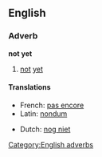 == English ==
=== Adverb ===
'''not yet'''
# [[not]] [[yet]]

==== Translations ====
{{top}}
*French: [[pas encore]]
*Latin: [[nondum]]
{{mid}}
* Dutch: [[nog niet]]
{{bottom}}

[[Category:English adverbs]]